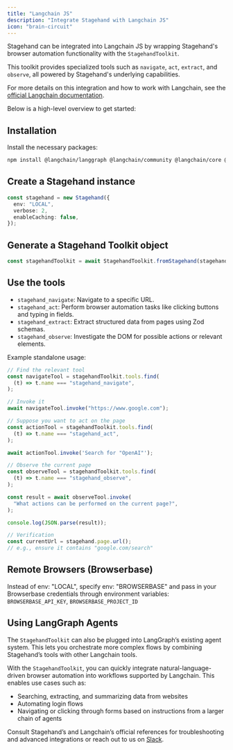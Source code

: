 ```yaml
---
title: "Langchain JS"
description: "Integrate Stagehand with Langchain JS"
icon: "brain-circuit"
---
```


Stagehand can be integrated into Langchain JS by wrapping Stagehand's browser automation functionality with the `StagehandToolkit`.

This toolkit provides specialized tools such as `navigate`, `act`, `extract`, and `observe`, all powered by Stagehand's underlying capabilities.

For more details on this integration and how to work with Langchain, see the [official Langchain documentation](https://js.langchain.com/docs/integrations/tools/stagehand/).

Below is a high-level overview to get started:

## Installation

Install the necessary packages:

```bash
npm install @langchain/langgraph @langchain/community @langchain/core @browserbasehq/stagehand
```

## Create a Stagehand instance

```typescript
const stagehand = new Stagehand({
  env: "LOCAL",
  verbose: 2,
  enableCaching: false,
});
```

## Generate a Stagehand Toolkit object

```typescript
const stagehandToolkit = await StagehandToolkit.fromStagehand(stagehand);
```

## Use the tools

- `stagehand_navigate`: Navigate to a specific URL.
- `stagehand_act`: Perform browser automation tasks like clicking buttons and typing in fields.
- `stagehand_extract`: Extract structured data from pages using Zod schemas.
- `stagehand_observe`: Investigate the DOM for possible actions or relevant elements.

Example standalone usage:

```typescript
// Find the relevant tool
const navigateTool = stagehandToolkit.tools.find(
  (t) => t.name === "stagehand_navigate",
);

// Invoke it
await navigateTool.invoke("https://www.google.com");

// Suppose you want to act on the page
const actionTool = stagehandToolkit.tools.find(
  (t) => t.name === "stagehand_act",
);

await actionTool.invoke('Search for "OpenAI"');

// Observe the current page
const observeTool = stagehandToolkit.tools.find(
  (t) => t.name === "stagehand_observe",
);

const result = await observeTool.invoke(
  "What actions can be performed on the current page?",
);

console.log(JSON.parse(result));

// Verification
const currentUrl = stagehand.page.url();
// e.g., ensure it contains "google.com/search"
```

## Remote Browsers (Browserbase)

Instead of env: "LOCAL", specify env: "BROWSERBASE" and pass in your Browserbase credentials through environment variables:
`BROWSERBASE_API_KEY`, `BROWSERBASE_PROJECT_ID`

## Using LangGraph Agents

The `StagehandToolkit` can also be plugged into LangGraph’s existing agent system. This lets you orchestrate more complex flows by combining Stagehand’s tools with other Langchain tools.

With the `StagehandToolkit`, you can quickly integrate natural-language-driven browser automation into workflows supported by Langchain. This enables use cases such as:

- Searching, extracting, and summarizing data from websites
- Automating login flows
- Navigating or clicking through forms based on instructions from a larger chain of agents

Consult Stagehand’s and Langchain’s official references for troubleshooting and advanced integrations or reach out to us on [Slack](https://stagehand.dev/slack).
